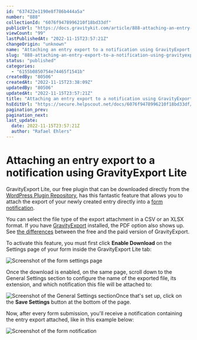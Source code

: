 ```yaml
---
id: "637422e1190e8f786b444a5a"
number: "888"
collectionId: "6076f9478996210f18bd33df"
publicUrl: "https://docs.gravitykit.com/article/888-attaching-an-entry-export-to-a-notification-using-gravityexport-lite"
viewCount: "99"
lastPublishedAt: "2022-11-15T23:57:21Z"
changeOrigin: "unknown"
name: "Attaching an entry export to a notification using GravityExport Lite"
slug: "888-attaching-an-entry-export-to-a-notification-using-gravityexport-lite"
status: "published"
categories: 
  - "6155b0850754e74465f1541b"
createdBy: "80506"
createdAt: "2022-11-15T23:38:09Z"
updatedBy: "80506"
updatedAt: "2022-11-15T23:57:21Z"
title: "Attaching an entry export to a notification using GravityExport Lite"
hsEditUrl: "https://secure.helpscout.net/docs/6076f9478996210f18bd33df/article/637422e1190e8f786b444a5a"
pagination_prev: 
pagination_next: 
last_update:
  date: 2022-11-15T23:57:21Z
  author: "Rafael Ehlers"
---
```


# Attaching an entry export to a notification using GravityExport Lite

GravityExport Lite, our free plugin that can be downloaded directly from the [WordPress Plugin Repository](https://wordpress.org/plugins/gf-entries-in-excel/), has this fantastic feature that allows you to attach the export of your newly created entry directly into a [form notification](https://docs.gravityforms.com/configuring-notifications-in-gravity-forms/).

You can select the file type of the export attachment in a CSV or an XLSX format. If you have [GravityExport](https://www.gravitykit.com/extensions/gravityexport/) installed, the PDF option also shows up. See [the differences](https://docs.gravitykit.com/article/786-how-is-gravityexport-lite-different-from-gravityexport) between the free and the paid version of GravityExport.

To activate this feature, you must first click **Enable Download** on the Settings page of your form inside the GravityExport Lite tab:

![Screenshot of the form settings page](https://s3.amazonaws.com/helpscout.net/docs/assets/54c58489e4b051242988532c/images/637424ddbedde91b3d8c92e9/file-IgLceWlLQ2.png)

Once the download is enabled, on the same page, scroll down to the General Settings section to configure the name of the exported file, its extension, and which notification this file will be attached to:

![Screenshot of the General Settings section](https://s3.amazonaws.com/helpscout.net/docs/assets/54c58489e4b051242988532c/images/637425d93fc88c6e0f006b70/file-kTRHYEFxc0.png)Once that's set up, click on the **Save Settings** button at the bottom of the page.

Now, after every form submission, you'll receive a notification containing the entry export attached, like in this example below:

![Screenshot of the form notification](https://s3.amazonaws.com/helpscout.net/docs/assets/54c58489e4b051242988532c/images/637426f73fc88c6e0f006b73/file-ipOlXt66VW.png)